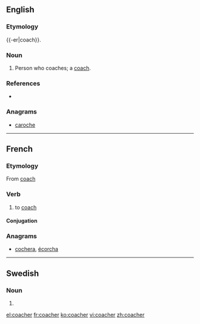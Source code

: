 ==English==

===Etymology===
{{-er|coach}}.

===Noun===
{{en-noun}}

# Person who coaches; a [[coach]].

===References===
* {{R:Webster NCD 1967}}

===Anagrams===
* [[caroche#English|caroche]]
----
==French==

===Etymology===
From {{etyl|en|fr}} [[coach]]

===Verb===
{{fr-verb}}

# {{sports|lang=fr}} to [[coach]]

====Conjugation====
{{fr-conj-er|coach|avoir}}

===Anagrams===
* [[cochera#French|cochera]], [[écorcha#French|écorcha]]

----

==Swedish==

===Noun===
{{infl|sv|noun form}}

# {{sv-noun-form-indef-pl|coach}}

[[el:coacher]]
[[fr:coacher]]
[[ko:coacher]]
[[vi:coacher]]
[[zh:coacher]]
